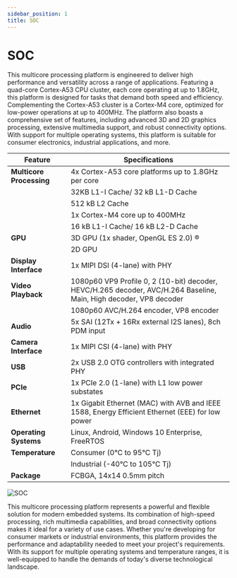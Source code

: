 ```yaml
---
sidebar_position: 1
title: SOC
---
```


# SOC

This multicore processing platform is engineered to deliver high performance and versatility across a range of applications. Featuring a quad-core Cortex-A53 CPU cluster, each core operating at up to 1.8GHz, this platform is designed for tasks that demand both speed and efficiency. Complementing the Cortex-A53 cluster is a Cortex-M4 core, optimized for low-power operations at up to 400MHz. The platform also boasts a comprehensive set of features, including advanced 3D and 2D graphics processing, extensive multimedia support, and robust connectivity options. With support for multiple operating systems, this platform is suitable for consumer electronics, industrial applications, and more.

| **Feature**               | **Specifications**                                                                                                 |
|---------------------------|------------------------------------------------------------------------------------------------------------------|
| **Multicore Processing**  | 4x Cortex-A53 core platforms up to 1.8GHz per core  
|                           | 32KB L1-I Cache/ 32 kB L1-D Cache  
|                           | 512 kB L2 Cache  
|                           | 1x Cortex-M4 core up to 400MHz  
|                           | 16 kB L1-I Cache/ 16 kB L2-D Cache                                                                                 |
| **GPU**                   | 3D GPU (1x shader, OpenGL ES 2.0) ®  
|                           | 2D GPU                                                                                                             |
| **Display Interface**     | 1x MIPI DSI (4-lane) with PHY                                                                                      |
| **Video Playback**        | 1080p60 VP9 Profile 0, 2 (10-bit) decoder, HEVC/H.265 decoder, AVC/H.264 Baseline, Main, High decoder, VP8 decoder  
|                           | 1080p60 AVC/H.264 encoder, VP8 encoder                                                                              |
| **Audio**                 | 5x SAI (12Tx + 16Rx external I2S lanes), 8ch PDM input                                                                                                  |
| **Camera Interface**      | 1x MIPI CSI (4-lane) with PHY                                                                                                                           |
| **USB**                   | 2x USB 2.0 OTG controllers with integrated PHY                                                                                                          |
| **PCIe**                  | 1x PCIe 2.0 (1-lane) with L1 low power substates                                                                                                        |
| **Ethernet**              | 1x Gigabit Ethernet (MAC) with AVB and IEEE 1588, Energy Efficient Ethernet (EEE) for low power                                                         |
| **Operating Systems**     | Linux, Android, Windows 10 Enterprise, FreeRTOS                                                                                                        |
| **Temperature**           | Consumer (0°C to 95°C Tj)  
|                           | Industrial (-40°C to 105°C Tj)                                                                                                                         |
| **Package**               | FCBGA, 14x14 0.5mm pitch                                                                                                                                |


![SOC](./assets/soc.png)

This multicore processing platform represents a powerful and flexible solution for modern embedded systems. Its combination of high-speed processing, rich multimedia capabilities, and broad connectivity options makes it ideal for a variety of use cases. Whether you're developing for consumer markets or industrial environments, this platform provides the performance and adaptability needed to meet your project's requirements. With its support for multiple operating systems and temperature ranges, it is well-equipped to handle the demands of today's diverse technological landscape.
